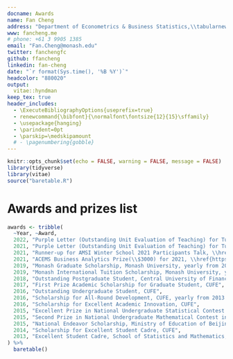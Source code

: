 ```yaml
---
docname: Awards
name: Fan Cheng
address: "Department of Econometrics & Business Statistics,\\tabularnewline Monash University, VIC 3800, Australia."
www: fancheng.me
# phone: +61 3 9905 1385
email: "Fan.Cheng@monash.edu"
twitter: fanchengfc
github: ffancheng
linkedin: fan-cheng
date: "`r format(Sys.time(), '%B %Y')`"
headcolor: "880020"
output: 
  vitae::hyndman 
keep_tex: true
header_includes:
  - \ExecuteBibliographyOptions{useprefix=true}
  - renewcommand{\bibfont}{\normalfont\fontsize{12}{15}\sffamily}
  - \usepackage{hanging}
  - \parindent=0pt
  - \parskip=\medskipamount
  # - \pagenumbering{gobble}
---
```


```r
knitr::opts_chunk$set(echo = FALSE, warning = FALSE, message = FALSE)
library(tidyverse)
library(vitae)
source("baretable.R")
```

\thispagestyle{empty}

# Awards and prizes list

```r
awards <- tribble(
  ~Year, ~Award,
  2022, "Purple Letter (Outstanding Unit Evaluation of Teaching) for Tutoring ETF3500 2021S2, Monash Business School", 
  2021, "Purple Letter (Outstanding Unit Evaluation of Teaching) for Tutoring ETC5513 2021S1, Monash Business School", 
  2021, "Runner-up for AMSI Winter School 2021 Participants Talk, \\href{https://ws.amsi.org.au/}{Australian Mathematical Sciences Institute}",
  2021, "ACEMS Business Analytics Prize(\\$3000) for 2021, \\href{https://acems.org.au}{ARC Centre of Excellence for Mathematical \\& Statistical Frontiers}",
  2019, "Monash Graduate Scholarship, Monash University, yearly from 2019 to 2022",
  2019, "Monash International Tuition Scholarship, Monash University, yearly from 2019 to 2022",
  2018, "Outstanding Postgraduate Student, Central University of Finance and Economics (CUFE)",
  2017, "First Prize Academic Scholarship for Graduate Student, CUFE",
  2016, "Outstanding Undergraduate Student, CUFE",
  2016, "Scholarship for All-Round Development, CUFE, yearly from 2013 to 2016",
  2016, "Scholarship for Excellent Academic Innovation, CUFE",
  2015, "Excellent Prize in National Undergraduate Statistical Contest in Modeling, Statistical Education Society of China",
  2015, "Second Prize in National Undergraduate Mathematical Contest in Modeling",
  2015, "National Endeavor Scholarship, Ministry of Education of Beijing",
  2014, "Scholarship for Excellent Student Cadre, CUFE",
  2013, "Excellent Student Cadre, School of Statistics and Mathematics, CUFE",
) %>%
  baretable()
```




